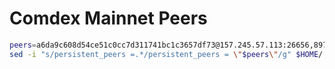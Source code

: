 # Comdex Mainnet Peers
```bash copy
peers=a6da9c608d54ce51c0cc7d311741bc1c3657df73@157.245.57.113:26656,89757803f40da51678451735445ad40d5b15e059@134.65.193.21:26656,ebc272824924ea1a27ea3183dd0b9ba713494f83@185.16.39.158:26776,45420645033b14963e5da76f2f3a899c3a22757e@34.107.8.182:26656,13b4fa383aa25e0409a77a8f11c08b7ed98ffd6e@89.163.224.6:26656,15b54b89e9172c43bad6e5aef20b1049081c9421@209.126.7.118:26656,89763aa7dc65b79bb5075d410c2eb3194aef1fbe@107.135.15.67:26686,1eff9f2c164574fcab2dffa3b2f1cd8c5c3855fc@167.235.118.135:13156,1ea6438b87ed2bd65bc7fcb9089ea44405d8dfde@51.81.49.176:13156,449e712f73becc63d8a3f7b9313e5e6b9d52dc1a@89.58.31.128:26656,4e1c2471efb89239fb04a4b75f9f87177fd91d00@169.155.170.254:26656
sed -i "s/persistent_peers =.*/persistent_peers = \"$peers\"/g" $HOME/.comdex/config/config.toml
```